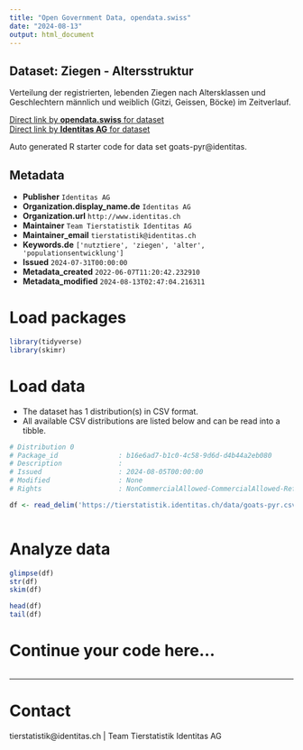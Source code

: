 ```yaml
---
title: "Open Government Data, opendata.swiss"
date: "2024-08-13"
output: html_document
---
```


## Dataset: Ziegen - Altersstruktur

Verteilung der registrierten, lebenden Ziegen nach Altersklassen und Geschlechtern männlich und weiblich (Gitzi, Geissen, Böcke) im Zeitverlauf. 

[Direct link by **opendata.swiss** for dataset](https://opendata.swiss/de/dataset/ziegen-altersstruktur)<br>
[Direct link by **Identitas AG** for dataset](https://tierstatistik.identitas.ch/)

Auto generated R starter code for data set goats-pyr@identitas.

## Metadata

- **Publisher** `Identitas AG`
- **Organization.display_name.de** `Identitas AG`
- **Organization.url** `http://www.identitas.ch`
- **Maintainer** `Team Tierstatistik Identitas AG`
- **Maintainer_email** `tierstatistik@identitas.ch`
- **Keywords.de** `['nutztiere', 'ziegen', 'alter', 'populationsentwicklung']`
- **Issued** `2024-07-31T00:00:00`
- **Metadata_created** `2022-06-07T11:20:42.232910`
- **Metadata_modified** `2024-08-13T02:47:04.216311`


# Load packages

```r

library(tidyverse)
library(skimr)

```

# Load data

-   The dataset has 1 distribution(s) in CSV format.
-   All available CSV distributions are listed below and can be read into a tibble.

```r

# Distribution 0
# Package_id               : b16e6ad7-b1c0-4c58-9d6d-d4b44a2eb080
# Description              : 
# Issued                   : 2024-08-05T00:00:00
# Modified                 : None
# Rights                   : NonCommercialAllowed-CommercialAllowed-ReferenceRequired

df <- read_delim('https://tierstatistik.identitas.ch/data/goats-pyr.csv')



```

# Analyze data

```r

glimpse(df)
str(df)
skim(df)

head(df)
tail(df)

```

# Continue your code here...

```r

```

------------------------------------------------------------------------

# Contact

tierstatistik@identitas.ch | Team Tierstatistik Identitas AG
